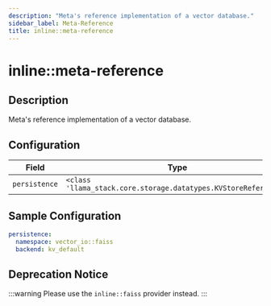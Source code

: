 ```yaml
---
description: "Meta's reference implementation of a vector database."
sidebar_label: Meta-Reference
title: inline::meta-reference
---
```


# inline::meta-reference

## Description

Meta's reference implementation of a vector database.

## Configuration

| Field | Type | Required | Default | Description |
|-------|------|----------|---------|-------------|
| `persistence` | `<class 'llama_stack.core.storage.datatypes.KVStoreReference'>` | No |  |  |

## Sample Configuration

```yaml
persistence:
  namespace: vector_io::faiss
  backend: kv_default
```
## Deprecation Notice

:::warning
Please use the `inline::faiss` provider instead.
:::
